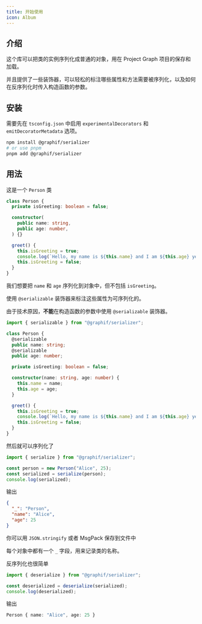 ```yaml
---
title: 开始使用
icon: Album
---
```


## 介绍

这个库可以把类的实例序列化成普通的对象，用在 Project Graph 项目的保存和加载。

并且提供了一些装饰器，可以轻松的标注哪些属性和方法需要被序列化，以及如何在反序列化时传入构造函数的参数。

## 安装

需要先在 `tsconfig.json` 中启用 `experimentalDecorators` 和 `emitDecoratorMetadata` 选项。

```sh
npm install @graphif/serializer
# or use pnpm
pnpm add @graphif/serializer
```

## 用法

这是一个 `Person` 类

```ts
class Person {
  private isGreeting: boolean = false;

  constructor(
    public name: string,
    public age: number,
  ) {}

  greet() {
    this.isGreeting = true;
    console.log(`Hello, my name is ${this.name} and I am ${this.age} years old.`);
    this.isGreeting = false;
  }
}
```

我们想要把 `name` 和 `age` 序列化到对象中，但不包括 `isGreeting`。

使用 `@serializable` 装饰器来标注这些属性为可序列化的。

<Callout>由于技术原因，**不能**在构造函数的参数中使用 `@serializable` 装饰器。</Callout>

```ts
import { serializable } from "@graphif/serializer";

class Person {
  @serializable
  public name: string;
  @serializable
  public age: number;

  private isGreeting: boolean = false;

  constructor(name: string, age: number) {
    this.name = name;
    this.age = age;
  }

  greet() {
    this.isGreeting = true;
    console.log(`Hello, my name is ${this.name} and I am ${this.age} years old.`);
    this.isGreeting = false;
  }
}
```

然后就可以序列化了

```ts
import { serialize } from "@graphif/serializer";

const person = new Person("Alice", 25);
const serialized = serialize(person);
console.log(serialized);
```

输出

```json
{
  "_": "Person",
  "name": "Alice",
  "age": 25
}
```

你可以用 `JSON.stringify` 或者 MsgPack 保存到文件中

<Callout>每个对象中都有一个 `_` 字段，用来记录类的名称。</Callout>

反序列化也很简单

```ts
import { deserialize } from "@graphif/serializer";

const deserialized = deserialize(serialized);
console.log(deserialized);
```

输出

```ts
Person { name: "Alice", age: 25 }
```
